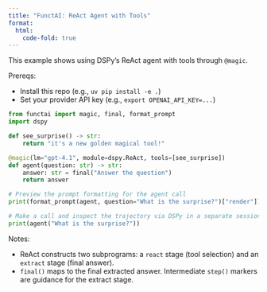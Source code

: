 ```yaml
---
title: "FunctAI: ReAct Agent with Tools"
format:
  html:
    code-fold: true
---
```


This example shows using DSPy's ReAct agent with tools through `@magic`.

Prereqs:

- Install this repo (e.g., `uv pip install -e .`)
- Set your provider API key (e.g., `export OPENAI_API_KEY=...`)

```python
from functai import magic, final, format_prompt
import dspy

def see_surprise() -> str:
    return "it's a new golden magical tool!"

@magic(lm="gpt-4.1", module=dspy.ReAct, tools=[see_surprise])
def agent(question: str) -> str:
    answer: str = final("Answer the question")
    return answer

# Preview the prompt formatting for the agent call
print(format_prompt(agent, question="What is the surprise?")["render"])  

# Make a call and inspect the trajectory via DSPy in a separate session using inspect_history_text()
print(agent("What is the surprise?"))
```

Notes:

- ReAct constructs two subprograms: a `react` stage (tool selection) and an `extract` stage (final answer).
- `final()` maps to the final extracted answer. Intermediate `step()` markers are guidance for the extract stage.

